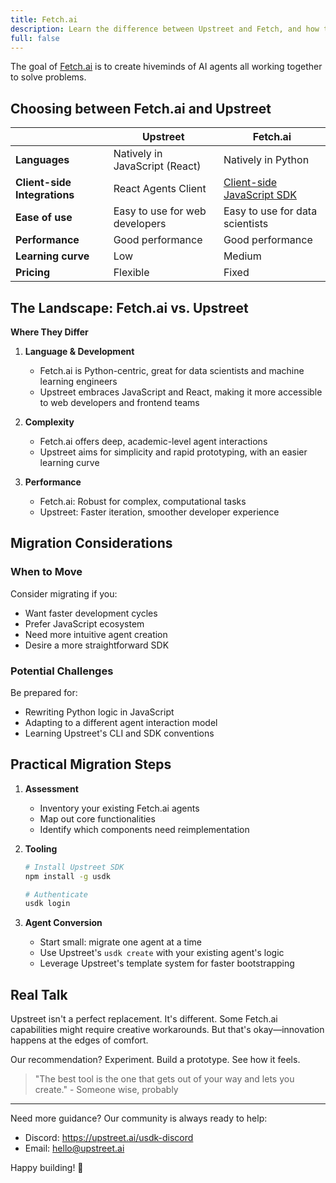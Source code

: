 ```yaml
---
title: Fetch.ai
description: Learn the difference between Upstreet and Fetch, and how to migrate from it if you choose to do so.
full: false
---
```

 
The goal of [Fetch.ai](https://fetch.ai/) is to create hiveminds of AI agents all working together to solve problems.

## Choosing between Fetch.ai and Upstreet

| | Upstreet                      | Fetch.ai                      |
|-|---------------------------|---------------------------|
| **Languages** | Natively in JavaScript (React)         | Natively in Python |
| **Client-side Integrations** | React Agents Client | [Client-side JavaScript SDK](https://fetch.ai/docs/guides/ai-engine-sdk/javascript)
| **Ease of use** | Easy to use for web developers               | Easy to use for data scientists      |
| **Performance** | Good performance           |  Good performance   |
| **Learning curve** | Low         | Medium  |
| **Pricing** | Flexible         | Fixed  |

## The Landscape: Fetch.ai vs. Upstreet

**Where They Differ**

1. **Language & Development**
   - Fetch.ai is Python-centric, great for data scientists and machine learning engineers
   - Upstreet embraces JavaScript and React, making it more accessible to web developers and frontend teams

2. **Complexity**
   - Fetch.ai offers deep, academic-level agent interactions
   - Upstreet aims for simplicity and rapid prototyping, with an easier learning curve

3. **Performance**
   - Fetch.ai: Robust for complex, computational tasks
   - Upstreet: Faster iteration, smoother developer experience

## Migration Considerations

### When to Move

Consider migrating if you:
- Want faster development cycles
- Prefer JavaScript ecosystem
- Need more intuitive agent creation
- Desire a more straightforward SDK

### Potential Challenges

Be prepared for:
- Rewriting Python logic in JavaScript
- Adapting to a different agent interaction model
- Learning Upstreet's CLI and SDK conventions

## Practical Migration Steps

1. **Assessment**
   - Inventory your existing Fetch.ai agents
   - Map out core functionalities
   - Identify which components need reimplementation

2. **Tooling**
   ```bash
   # Install Upstreet SDK
   npm install -g usdk

   # Authenticate
   usdk login
   ```

3. **Agent Conversion**
   - Start small: migrate one agent at a time
   - Use Upstreet's `usdk create` with your existing agent's logic
   - Leverage Upstreet's template system for faster bootstrapping

## Real Talk

Upstreet isn't a perfect replacement. It's different. Some Fetch.ai capabilities might require creative workarounds. But that's okay—innovation happens at the edges of comfort.

Our recommendation? Experiment. Build a prototype. See how it feels.

> "The best tool is the one that gets out of your way and lets you create." - Someone wise, probably

---

Need more guidance? Our community is always ready to help:
- Discord: https://upstreet.ai/usdk-discord
- Email: hello@upstreet.ai

Happy building! 🚀